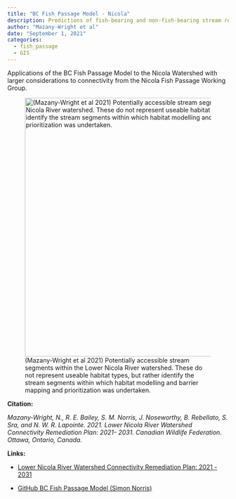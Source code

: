 ```yaml
---
title: "BC Fish Passage Model - Nicola"
description: Predictions of fish-bearing and non-fish-bearing stream reaches
author: "Mazany-Wright et al"
date: "September 1, 2021"
categories:
  - fish_passage
  - GIS
---
```


Applications of the BC Fish Passage Model to the Nicola Watershed with larger considerations to connectivity from the Nicola Fish Passage Working Group.

![(Mazany-Wright et al 2021) Potentially accessible stream segments within the Lower Nicola River watershed. These do not represent useable habitat types, but rather identify the stream segments within which habitat modelling and barrier mapping and prioritization was undertaken.](/images/fish_passage.png){fig-align="center" width="589"}

**Citation:**

*Mazany-Wright, N., R. E. Bailey, S. M. Norris, J. Noseworthy, B. Rebellato, S. Sra, and N. W. R. Lapointe. 2021. Lower Nicola River Watershed Connectivity Remediation Plan: 2021- 2031. Canadian Wildlife Federation. Ottawa, Ontario, Canada.*

**Links:**

-   [Lower Nicola River Watershed Connectivity Remediation Plan: 2021 - 2031](https://www.fraserbasin.bc.ca/_Library/TR_Nicola/plan_lower_nicola_connectivity_sept_2021.pdf)

-   [GitHub BC Fish Passage Model (Simon Norris)](https://github.com/smnorris/bcfishpass)
